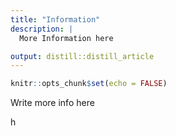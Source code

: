 ```yaml
---
title: "Information"
description: |
  More Information here

output: distill::distill_article
---
```


```r
knitr::opts_chunk$set(echo = FALSE)
```

Write more info here

h


